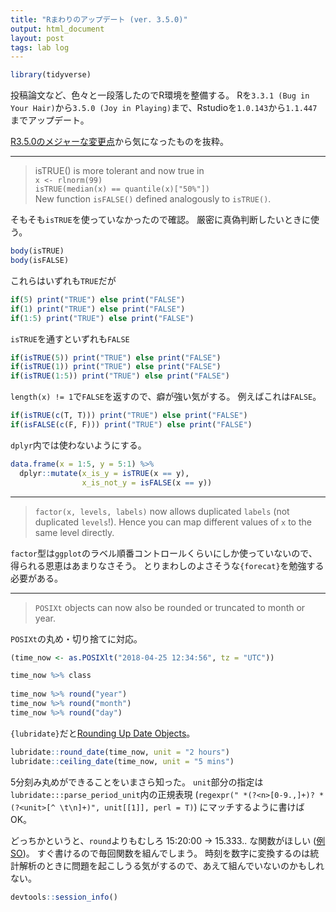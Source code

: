 ```yaml
---
title: "Rまわりのアップデート (ver. 3.5.0)"
output: html_document
layout: post
tags: lab log
---
```


```r
library(tidyverse)
```

投稿論文など、色々と一段落したのでR環境を整備する。
Rを`3.3.1 (Bug in Your Hair)`から`3.5.0 (Joy in Playing)`まで、Rstudioを`1.0.143`から`1.1.447`までアップデート。

[R3.5.0のメジャーな変更点](https://cran.r-project.org/bin/windows/base/NEWS.R-3.5.0patched.html)から気になったものを抜粋。

--- 

> isTRUE() is more tolerant and now true in  
>  `x <- rlnorm(99)`  
>  `isTRUE(median(x) == quantile(x)["50%"])`  
> New function `isFALSE()` defined analogously to `isTRUE()`.

そもそも`isTRUE`を使っていなかったので確認。
厳密に真偽判断したいときに使う。

```r
body(isTRUE)
body(isFALSE)
```

これらはいずれも`TRUE`だが
```r
if(5) print("TRUE") else print("FALSE")
if(1) print("TRUE") else print("FALSE")
if(1:5) print("TRUE") else print("FALSE")
```

`isTRUE`を通すといずれも`FALSE`
```r
if(isTRUE(5)) print("TRUE") else print("FALSE")
if(isTRUE(1)) print("TRUE") else print("FALSE")
if(isTRUE(1:5)) print("TRUE") else print("FALSE")
```

`length(x) != 1`で`FALSE`を返すので、癖が強い気がする。
例えばこれは`FALSE`。

```r
if(isTRUE(c(T, T))) print("TRUE") else print("FALSE")
if(isFALSE(c(F, F))) print("TRUE") else print("FALSE")
```

`dplyr`内では使わないようにする。

```r
data.frame(x = 1:5, y = 5:1) %>%
  dplyr::mutate(x_is_y = isTRUE(x == y),
                x_is_not_y = isFALSE(x == y))
```

---

> `factor(x, levels, labels)` now allows duplicated `labels` (not duplicated `levels`!). Hence you can map different values of `x` to the same level directly.

`factor`型は`ggplot`のラベル順番コントロールくらいにしか使っていないので、得られる恩恵はあまりなさそう。
とりまわしのよさそうな`{forecat}`を勉強する必要がある。

---

> `POSIXt` objects can now also be rounded or truncated to month or year.

`POSIXt`の丸め・切り捨てに対応。

```r
(time_now <- as.POSIXlt("2018-04-25 12:34:56", tz = "UTC"))

time_now %>% class
  
time_now %>% round("year")
time_now %>% round("month")
time_now %>% round("day")
```

`{lubridate}`だと[Rounding Up Date Objects](https://lubridate.tidyverse.org/reference/round_date.html#rounding-up-date-objects)。

```r
lubridate::round_date(time_now, unit = "2 hours")
lubridate::ceiling_date(time_now, unit = "5 mins")
```

5分刻み丸めができることをいまさら知った。
`unit`部分の指定は`lubridate:::parse_period_unit`内の正規表現 (`regexpr(" *(?<n>[0-9.,]+)? *(?<unit>[^ \t\n]+)", unit[[1]], perl = T)`) にマッチするように書けばOK。

どっちかというと、`round`よりもむしろ 15:20:00 -> 15.333.. な関数がほしい
([例SO](https://stackoverflow.com/questions/21781311/how-to-convert-time-to-decimal))。
すぐ書けるので毎回関数を組んでしまう。
時刻を数字に変換するのは統計解析のときに問題を起こしうる気がするので、あえて組んでいないのかもしれない。

```r
devtools::session_info()
```